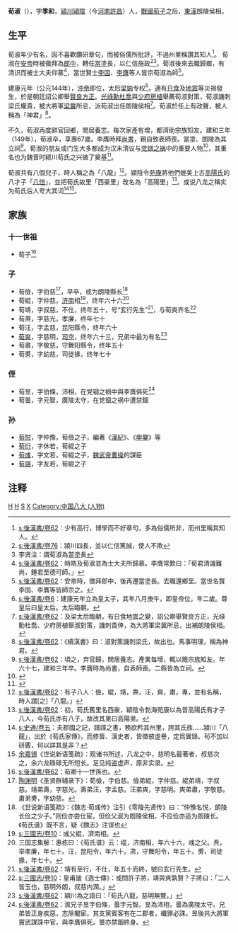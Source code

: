 {{東亞男性歷史人物
|名稱 = 荀淑
|身份 = 
|国家 = [[中国|中国]]
|時代 = [[东汉|东汉]]
|主君 =
|屆數 =
|最高職務 = 
|圖片名稱 =
|圖片大小 = 
|圖片說明 =
|姓 = 荀
|名 = 淑
|姓名 = 荀淑
|字 = 
|號= 
|職官 =郎中→[[當塗|當塗]]長→朗陵侯相
|神號 =
|尊號 =
|族裔 = 
|籍貫 = [[颍川|颍川]][[颍阴|颍阴]]
|本籍 =
|出身地 =
|出生日期 = 83年（[[汉章帝|汉章帝]][[建初_(东汉)|建初]]八年）
|出生地點 =
|婚年 =
|逝世日期 = 149年（[[汉桓帝|汉桓帝]][[建和_(汉)|建和]]三年）
|廟號 =
|諡號 = 
|父親 = 
|嫡母 =
|母親 =
|妻 =
|繼室 =
|平妻 =
|側室 =
|元配之父 =
|元配之嫡母 =
|元配之母 =
|正室之父 =
|正室之嫡母 =
|正室之母 =
|妻之父 =
|妻之嫡母 =
|妻之母 =
|繼室之父 =
|繼室之嫡母 =
|繼室之母 =
|平妻之父 =
|平妻之嫡母 =
|平妻之母 =
|兄弟 = 
|姊妹 =
|嫡兄弟 =
|嫡姊妹 =
|庶兄弟 =
|庶姊妹 =
|同胞兄弟 =
|同胞姊妹 =
|異母兄弟 =
|異母姊妹 =
|異父兄弟 =
|異父姊妹 =
|繼兄弟 =
|繼姊妹 =
|子 =荀俭、荀绲、荀靖、荀焘、
荀汪、荀肃、荀旉 
|嫡子 =
|嫡女 =
|庶子 =
|庶女 =
|養子 =
|養女 =
|猶子 = <!--日本人用-->
|婿養子 = <!--日本人用-->
|烏帽子子 = <!--日本人用-->
|繼子 =
|繼女 =
|其他親屬 =
|出身 = <!---此处指科举出身--->
|功名 = 
|經歷 = 
|著作 = 
|注釋 =
}}

'''荀淑'''（{{bd|83年||149年||catIdx=荀}}），字'''季和'''，[[潁川|潁川]][[潁陰|潁陰]]（今[[河南|河南]][[許昌|許昌]]）人，[[戰國|戰國]][[荀子|荀子]]之后，[[東漢|東漢]]朗陵侯相。

== 生平 ==
荀淑年少有名，因不喜歡鑽研章句，而被俗儒所批評，不過州里稱讚其知人<ref>[[s:後漢書/卷62|s:後漢書/卷62]]：少有高行，博學而不好章句，多為俗儒所非，而州里稱其知人。</ref>。
荀淑在[[漢安帝|安帝]]時被徵拜為[[郎中|郎中]]，轉任[[當塗|當塗]]長，以仁信施政<ref>[[s:後漢書/卷76|s:後漢書/卷76]]：潁川四長，並以仁信篤誠，使人不欺</ref><ref>李贤注：謂荀淑為當塗長</ref>。荀淑後來去職歸鄉，有清识而被士大夫仰慕<ref>[[s:後漢書/卷62|s:後漢書/卷62]]：時皓及荀淑並為士大夫所歸慕。李膺常歎曰：「荀君清識難尚，鍾君至德可師。」 </ref>，當世賢士[[李固|李固]]、[[李膺_(东汉)|李膺]]等人皆宗荀淑為師<ref>[[s:後漢書/卷62|s:後漢書/卷62]]：安帝時，徵拜郎中，後再遷當塗長。去職還鄉里。當世名賢李固、李膺等皆師宗之。</ref>。

建康元年（公元144年），[[漢沖帝|沖帝]]即位，太后[[梁妠|梁妠]]专权<ref>[[s:後漢書/卷6|s:後漢書/卷6]]：建康元年立為皇太子，其年八月庚午，即皇帝位，年二歲。尊皇后曰皇太后。太后臨朝。</ref>。適有[[日食|日食]]及[[地震|地震]]等災禍發生，於是朝廷詔公卿舉[[察举|賢良方正]]。[[光祿勳|光祿勳]][[杜喬_(東漢)|杜喬]]與[[少府|少府]][[房植|房植]]舉薦荀淑對策，荀淑譏刺梁氏權貴，被大將軍[[梁冀|梁冀]]所忌，派荀淑出任朗陵侯相<ref>[[s:後漢書/卷62|s:後漢書/卷62]]：及梁太后臨朝，有日食地震之變，詔公卿舉賢良方正，光祿勳杜喬、少府房植舉淑對策，譏刺貴倖，為大將軍梁冀所忌，出補朗陵侯相。</ref>。荀淑於任上有政聲，被人稱為「神君」<ref>[[s:後漢書/卷62|s:後漢書/卷62]]：《續漢書》曰：淑對策譏刺梁氏，故出也。馬事明理，稱為神君。</ref>。

不久，荀淑再度辭官回鄉，閒居養志。每次家產有增，都濟助宗族知友。建和三年（149年），荀淑卒，享壽67歲。李膺時拜[[尚書|尚書]]，親自致表師喪。當塗、朗陵為其立祠<ref>[[s:後漢書/卷62|s:後漢書/卷62]]：頃之，弃官歸，閒居養志。產業每增，輒以贍宗族知友。年六十七，建和三年卒。李膺時為尚書，自表師喪。二縣皆為立祠。</ref>。荀淑的朋友或门生大多都成为汉末清议与[[党锢之祸|党锢之祸]]中的重要人物<ref>{{cite journal |author1=王晓毅 |title=东汉安顺之际的汝颍名士 |journal=山东大学学报：哲学社会科学版 |date=1992 |issue=2}}</ref>，其重名也为魏晋时颍川荀氏之兴做了奠基<ref>{{cite journal |author1=刘静夫 |title=颍川荀氏研究——魏晋南北朝士族门阀个案研究之一 |journal=西华师范大学学报：哲学社会科学版 |date=1987 |issue=3 |pages=50-63}}</ref>。

荀淑共有八個兒子，時人稱之為「八龍」<ref>[[s:後漢書/卷62|s:後漢書/卷62]]：有子八人：儉，緄，靖，燾，汪，爽，肅，專，並有名稱，時人謂[之]「八龍。」</ref>。潁陰令[[苑康|苑康]]將他們媲美上古[[高陽氏|高陽氏]]的八才子「[[八愷|八愷]]」，並把荀氏故里「西豪里」改名為「高陽里」<ref>[[s:後漢書/卷62|s:後漢書/卷62]]：初，荀氏舊里名西豪，穎陰令勃海苑康以為昔高陽氏有才子八人，今荀氏亦有八子，故改其里曰高陽里。 </ref>。或说八龙之稱实为荀氏后人夸大其词<ref>[[s:史通/卷五|s:史通/卷五]]：夫郡國之記，譜諜之書，務欲矜其州里，誇其氏族......潁川「八龍」，出於《荀氏家傳》，而修晉、漢史者，皆徵彼虛譽，定爲實錄。茍不加以研覈，何以詳其是非？ </ref><ref>[[余嘉锡|余嘉锡]]《世说新语笺疏》：观诸书所述，八龙之中，慈明名最著者，叔慈次之，余六龙碌碌无所短长。足见纯盗虚声，原非实录。</ref>。

== 家族 ==
{{see also|颍川荀氏世系图}}
=== 十一世祖 ===
*荀子<ref>[[s:後漢書/卷62|s:後漢書/卷62]]：荀卿十一世孫也。</ref>

=== 子 ===
*荀儉，字伯慈<ref>[[陶渊明|陶渊明]]《圣贤群辅录下》：荀儉，字伯慈。儉弟緄，字仲慈。緄弟靖，字叔慈。靖弟壽，字慈光。壽弟汪，字孟慈。汪弟爽，字慈明。爽弟肅，字敬慈。肅弟旉，字幼慈。</ref>，早卒，或为朗陵縣长<ref>《世说新语笺疏》：《魏志·荀彧传》注引《零陵先贤传》曰：“仲豫名悦，朗陵长俭之少子。”则俭亦尝仕宦。但俭父淑为朗陵侯相，不应俭亦适为朗陵长。《荀氏谱》既不言，疑《魏志》注误也</ref>
*荀緄，字仲慈，[[濟南郡|济南]]相<ref>[[s:三國志/卷10|s:三國志/卷10]]：彧父緄，濟南相。</ref>，终年六十六<ref>三国志集解：惠栋曰：《荀氏谱》云：绲，济南相，年六十六，彧之父。焘，举孝廉，年七十。汪，昆阳令，年六十。肃，守舞阳令，年五十。旉，司徒掾，年七十。</ref>
*荀靖，字叔慈，不仕，终年五十，号“玄行先生”<ref>[[s:後漢書/卷62|s:後漢書/卷62]]：靖有至行，不仕，年五十而終，號曰玄行先生。</ref>，与荀爽齐名<ref>[[s:三國志/卷10|s:三國志/卷10]]：皇甫謐《逸士傳》：或問許子將，靖與爽孰賢？子將曰：「二人皆玉也，慈明外朗，叔慈内潤。」</ref>
*荀燾，字慈光，孝廉，终年七十
*荀汪，字孟慈，昆阳縣令，终年六十
*[[荀爽|荀爽]]，字慈明，[[司空|司空]]，终年六十三，兄弟中最为有名<ref>[[s:後漢書/卷62|s:後漢書/卷62]]：穎川為之語曰：「荀氏八龍，慈明無雙。」 </ref>
*荀肅，字敬慈，守舞阳縣令，终年五十
*荀旉，字幼慈，司徒掾，终年七十

=== 侄 ===
*荀昱，字伯條，沛相，在党锢之祸中與李膺俱死<ref>[[s:後漢書/卷62|s:後漢書/卷62]]：淑兄子昱字伯條，曇字元智。昱為沛相，曇為廣陵太守。兄弟皆正身疾惡，志除閹宦。其支黨賓客有在二郡者，纖罪必誅。昱後共大將軍竇武謀誅中官，與李膺俱死。曇亦禁錮終身。</ref>
*荀曇，字元智，廣陵太守，在党锢之祸中遭禁錮

=== 孙 ===
*[[荀悦|荀悦]]，字仲豫，荀儉之子，編著《[[漢紀|漢紀]]》、《[[申鑒|申鑒]]》等
*[[荀衍|荀衍]]，字休若，荀緄之子
*[[荀彧|荀彧]]，字文若，荀緄之子，[[魏武帝|魏武帝]][[曹操|曹操]]的謀臣
*[[荀諶|荀諶]]，字友若，荀緄之子

{{wikisourceshas|後漢書/卷62}}
== 注释 ==
{{reflist}}

[[Category:東漢政治人物|H]]
[[Category:魏都人|H]]
[[Category:荀姓|S]]
[[Category:东汉縣令|X]]
[[Category:中国八大_(人物)|Category:中国八大 (人物)]]